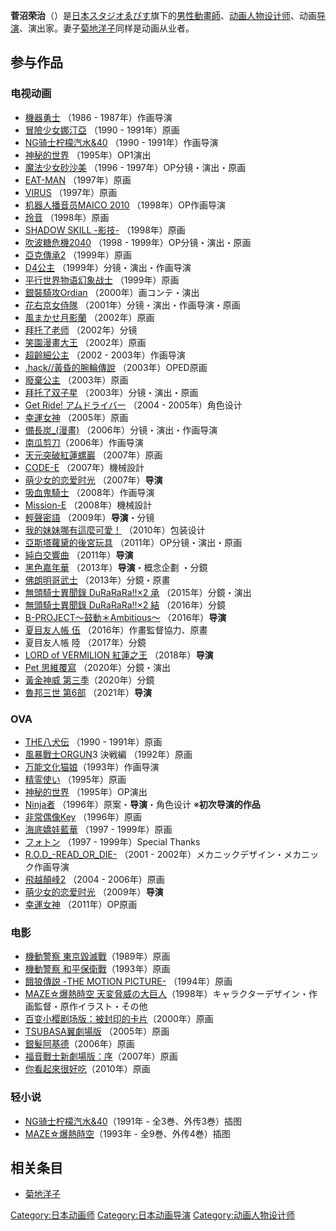 {{noteTA|G1=Anime}}
{{japanese|japanese=菅沼 栄治|kana=すがぬま えいじ|romaji=Suganuma Eiji}}
'''菅沼荣治'''（{{lang-ja|菅沼栄治}}{{bd|||}}）是[[日本|日本]][[スタジオゑびす|スタジオゑびす]]旗下的[[男性|男性]][[動畫師|動畫師]]、[[人物設計|动画人物设计师]]、动画[[导演|导演]]、演出家。妻子[[菊地洋子|菊地洋子]]同样是动画从业者。

==参与作品==

===电视动画===
* [[機器勇士|機器勇士]] （1986 - 1987年）作画导演
* [[冒險少女娜汀亞|冒險少女娜汀亞]] （1990 - 1991年）原画
* [[NG骑士柠檬汽水&40|NG骑士柠檬汽水&40]] （1990 - 1991年）作画导演
* [[神秘的世界|神秘的世界]] （1995年）OP1演出
* [[魔法少女砂沙美|魔法少女砂沙美]] （1996 - 1997年）OP分镜・演出・原画
* [[EAT-MAN|EAT-MAN]] （1997年）原画
* [[VIRUS|VIRUS]] （1997年）原画
* [[机器人播音员MAICO_2010|机器人播音员MAICO 2010]] （1998年）OP作画导演
* [[玲音|玲音]] （1998年）原画
* [[SHADOW_SKILL|SHADOW SKILL -影技-]] （1998年）原画
* [[吹波糖危機2040|吹波糖危機2040]] （1998 - 1999年）OP分镜・演出・原画
* [[亞克傳承_(遊戲)|亞克傳承2]] （1999年）原画
* [[D4公主|D4公主]] （1999年）分镜・演出・作画导演
* [[平行世界物语幻象战士|平行世界物语幻象战士]] （1999年）原画
* [[銀裝騎攻Ordian|銀裝騎攻Ordian]] （2000年）画コンテ・演出
* [[花右京女侍隊|花右京女侍隊]] （2001年）分镜・演出・作画导演・原画
* [[風まかせ月影蘭|風まかせ月影蘭]] （2002年）原画
* [[拜托了老师|拜托了老师]] （2002年）分镜
* [[笑園漫畫大王|笑園漫畫大王]] （2002年）原画
* [[超齡細公主|超齡細公主]] （2002 - 2003年）作画导演
* [[.hack/黃昏的腕輪傳說|.hack//黃昏的腕輪傳說]] （2003年）OPED原画
* [[廢棄公主|廢棄公主]] （2003年）原画
* [[拜托了双子星|拜托了双子星]] （2003年）分镜・演出・原画
* [[Get_Ride!_アムドライバー|Get Ride! アムドライバー]] （2004 - 2005年）角色设计
* [[幸運女神|幸運女神]] （2005年）原画
* [[備長炭_(漫畫)|備長炭_(漫畫)]] （2006年）分镜・演出・作画导演
* [[南瓜剪刀|南瓜剪刀]]（2006年）作画导演
* [[天元突破紅蓮螺巖|天元突破紅蓮螺巖]] （2007年）原画
* [[CODE-E|CODE-E]] （2007年）機械設計
* [[萌少女的恋爱时光|萌少女的恋爱时光]] （2007年）'''导演'''
* [[吸血鬼騎士|吸血鬼騎士]] （2008年）作画导演
* [[CODE-E|Mission-E]] （2008年）機械設計
* [[輕聲密語|輕聲密語]] （2009年）'''导演'''・分镜
* [[我的妹妹哪有這麼可愛！|我的妹妹哪有這麼可愛！]] （2010年）包装设计
* [[蘿黛的後宮玩具|亞斯塔蘿黛的後宮玩具]] （2011年）OP分镜・演出・原画
* [[純白交響曲|純白交響曲]] （2011年）'''导演'''
* [[黑色嘉年華|黑色嘉年華]] （2013年）'''导演'''・概念企劃<!--原文コンセプトワーク-->・分鏡
* [[佛朗明哥武士|佛朗明哥武士]] （2013年）分鏡・原畫
* [[無頭騎士異聞錄_DuRaRaRa!!|無頭騎士異聞錄 DuRaRaRa!!×2 承]] （2015年）分鏡・演出
* [[無頭騎士異聞錄_DuRaRaRa!!|無頭騎士異聞錄 DuRaRaRa!!×2 結]] （2016年）分鏡
* [[B-PROJECT|B-PROJECT～鼓動＊Ambitious～]] （2016年）'''导演'''
* [[夏目友人帳|夏目友人帳 伍]] （2016年）作畫監督協力、原畫
* 夏目友人帳 陸 （2017年）分鏡
* [[LORD_of_VERMILION_紅蓮之王|LORD of VERMILION 紅蓮之王]] （2018年）'''导演'''
* [[Pet_思維覆寫|Pet 思維覆寫]] （2020年）分鏡・演出
* [[黃金神威|黃金神威 第三季]]（2020年）分鏡
* [[魯邦三世_PART6|魯邦三世 第6部]] （2021年）'''导演'''

===OVA===
* [[THE八犬伝|THE八犬伝]] （1990 - 1991年）原画
* [[風暴戰士ORGUN|風暴戰士ORGUN]]3 決戦編 （1992年）原画
* [[万能文化猫娘|万能文化猫娘]]（1993年）作画导演
* [[精霊使い|精霊使い]] （1995年）原画
* [[神秘的世界|神秘的世界]] （1995年）OP演出
* [[Ninja者|Ninja者]] （1996年）原案・'''导演'''・角色设计 ※'''初次导演的作品'''
* [[非常偶像Key|非常偶像Key]] （1996年）原画
* [[海底嬌娃藍華|海底嬌娃藍華]] （1997 - 1999年）原画
* [[フォトン_(OVA)|フォトン]] （1997 - 1999年）Special Thanks
* [[R.O.D_-READ_OR_DIE-|R.O.D_-READ_OR_DIE-]] （2001 - 2002年）メカニックデザイン・メカニック作画导演
* [[飛越顛峰2|飛越顛峰2]] （2004 - 2006年）原画
* [[萌少女的恋爱时光|萌少女的恋爱时光]] （2009年）'''导演'''
* [[幸運女神|幸運女神]] （2011年）OP原画

===电影===
* [[機動警察|機動警察 東京毀滅戰]]（1989年）原画
* [[機動警察|機動警察 和平保衛戰]]（1993年）原画
* [[餓狼傳説_-THE_MOTION_PICTURE-|餓狼傳説 -THE MOTION PICTURE-]] （1994年）原画
* [[MAZE☆爆熱時空|MAZE☆爆熱時空 天変脅威の大巨人]]（1998年）キャラクターデザイン・作画監督・原作イラスト・その他
* [[百變小櫻#庫洛魔法使劇場版：被封印的卡片|百变小樱剧场版：被封印的卡片]]（2000年）原画
* [[TSUBASA翼|TSUBASA翼劇場版]] （2005年）原画
* [[銀髮阿基德|銀髮阿基德]]（2006年）原画
* [[福音戰士新劇場版：序|福音戰士新劇場版：序]]（2007年）原画
* [[你看起來很好吃_(動畫電影)|你看起來很好吃]]（2010年）原画

===轻小说===
* [[NG骑士柠檬汽水&40|NG骑士柠檬汽水&40]]（1991年 - 全3巻、外传3巻）插图
* [[MAZE☆爆熱時空|MAZE☆爆熱時空]]（1993年 - 全9巻、外传4巻）插图

==相关条目==
*[[菊地洋子|菊地洋子]]

{{菅沼榮治執導作品}}
{{DEFAULTSORT:Suganuma Eiji}}
[[Category:日本动画师|Category:日本动画师]]
[[Category:日本动画导演|Category:日本动画导演]]
[[Category:动画人物设计师|Category:动画人物设计师]]
